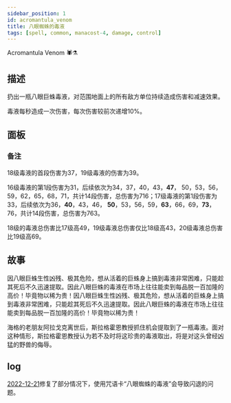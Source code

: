 ```yaml
---
sidebar_position: 1
id: acromantula_venom
title: 八眼蜘蛛的毒液
tags: [spell, common, manacost-4, damage, control]
---
```


Acromantula Venom 🕷️⚗

<!--truncate-->



<CardBasics cardKey={id}/>


## 描述

扔出一瓶八眼巨蛛毒液，对范围地面上的所有敌方单位持续造成伤害和减速效果。

毒液每秒造成一次伤害，每次伤害较前次递增10%。

## 面板


<LevelComponent/>


<CardDynamicTable cardKey={id}/>


<CardComplexTable cardKey={id}/>

### 备注

18级毒液的首段伤害为37，19级毒液的伤害为39。

16级毒液的第1段伤害为31，后续依次为34，37，40，43，**47**， 50，53，56，59，62，65，68，71，共计14段伤害，总伤害为716；17级毒液的第1段伤害为33，后续依次为36，**40**，43，46， **50**，53，56，59，**63**，66，69，**73**，76，共计14段伤害，总伤害为763。

18级的毒液总伤害比17级高49，19级毒液总伤害仅比18级高43，20级毒液总伤害比19级高69。

## 故事

因八眼巨蛛生性凶残、极其危险，想从活着的巨蛛身上搞到毒液非常困难，只能趁其死后不久迅速提取。因此八眼巨蛛的毒液在市场上往往能卖到每品脱一百加隆的高价！毕竟物以稀为贵！因八眼巨蛛生性凶残、极其危险，想从活着的巨蛛身上搞到毒液非常困难，只能趁其死后不久迅速提取。因此八眼巨蛛的毒液在市场上往往能卖到每品脱一百加隆的高价！毕竟物以稀为贵！

海格的老朋友阿拉戈克离世后，斯拉格霍恩教授抓住机会提取到了一瓶毒液。面对这种情形，斯拉格霍恩教授认为若不及时将这珍贵的毒液取出，将是对这头曾经凶猛的野兽的侮辱。

## log

[2022-12-21](/blog/221221-update-annc#fix)修复了部分情况下，使用咒语卡“八眼蜘蛛的毒液”会导致闪退的问题。


